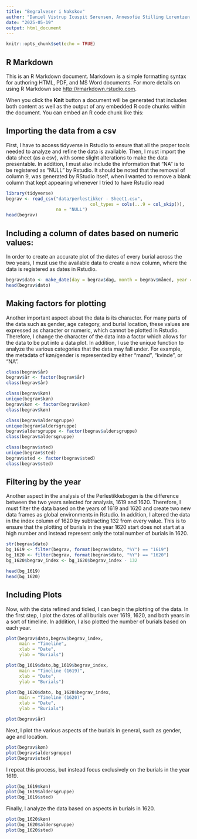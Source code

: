 ---
title: "Begralveser i Nakskov"
author: "Daniel Vistrup Icuspit Sørensen, Annesofie Stilling Lorentzen, Julie Dichmann Christensen"
date: "2025-05-19"
output: html_document
---

```{r setup, include=FALSE}
knitr::opts_chunk$set(echo = TRUE)
```

## R Markdown

This is an R Markdown document. Markdown is a simple formatting syntax for authoring HTML, PDF, and MS Word documents. For more details on using R Markdown see <http://rmarkdown.rstudio.com>.

When you click the **Knit** button a document will be generated that includes both content as well as the output of any embedded R code chunks within the document. You can embed an R code chunk like this:

## Importing the data from a csv

First, I have to access tidyverse in Rstudio to ensure that all the proper tools needed to analyze and refine the data is available. Then, I must import the data sheet (as a csv), with some slight alterations to make the data presentable. In addition, I must also include the information that "NA" is to be registered as "NULL" by Rstudio. It should be noted that the removal of column 9, was generated by RStudio itself, when I wanted to remove a blank column that kept appearing whenever I tried to have Rstudio read

```{r cars}
library(tidyverse)
begrav <- read_csv("data/perlestikker - Sheet1.csv", 
                                col_types = cols(...9 = col_skip()),
                   na = "NULL")
head(begrav)
```

## Including a column of dates based on numeric values:
In order to create an accurate plot of the dates of every burial across the two years, I must use the available data to create a new column, where the data is registered as dates in Rstudio.

```{r}
begrav$dato <- make_date(day = begrav$dag, month = begrav$måned, year = begrav$år)
head(begrav$dato)
```
## Making factors for plotting
Another important aspect about the data is its character. For many parts of the data such as gender, age category, and burial location, these values are expressed as character or numeric, which cannot be plotted in Rstudio. Therefore, I change the character of the data into a factor which allows for the data to be put into a data plot. In addition, I use the unique function to analyze the various categories that the data may fall under. For example, the metadata of køn/gender is represented by either "mand", "kvinde", or "NA".

```{r}
class(begrav$år)
begrav$år <- factor(begrav$år)
class(begrav$år)

class(begrav$køn)
unique(begrav$køn)
begrav$køn <- factor(begrav$køn)
class(begrav$køn)

class(begrav$aldersgruppe)
unique(begrav$aldersgruppe)
begrav$aldersgruppe <- factor(begrav$aldersgruppe)
class(begrav$aldersgruppe)

class(begrav$sted)
unique(begrav$sted)
begrav$sted <- factor(begrav$sted)
class(begrav$sted)
```

## Filtering by the year
Another aspect in the analysis of the Perlestikkebogen is the difference between the two years selected for analysis, 1619 and 1620. Therefore, I must filter the data based on the years of 1619 and 1620 and create two new data frames as global environments in Rstudio. In addition, I altered the data in the index column of 1620 by subtracting 132 from every value. This is to ensure that the plotting of burials in the year 1620 start does not start at a high number and instead represent only the total number of burials in 1620.

```{r}
str(begrav$dato)
bg_1619 <- filter(begrav, format(begrav$dato, "%Y") == "1619")
bg_1620 <- filter(begrav, format(begrav$dato, "%Y") == "1620")
bg_1620$begrav_index <- bg_1620$begrav_index - 132

head(bg_1619)
head(bg_1620)
```

## Including Plots
Now, with the data refined and tidied, I can begin the plotting of the data. In the first step, I plot the dates of all burials over 1619, 1620, and both years in a sort of timeline. In addition, I also plotted the number of burials based on each year.

```{r pressure, echo=TRUE}
plot(begrav$dato,begrav$begrav_index,
     main = "Timeline",
     xlab = "Date",
     ylab = "Burials")

plot(bg_1619$dato,bg_1619$begrav_index,
     main = "Timeline (1619)",
     xlab = "Date",
     ylab = "Burials")

plot(bg_1620$dato, bg_1620$begrav_index,
     main = "Timeline (1620)",
     xlab = "Date",
     ylab = "Burials")

plot(begrav$år)
```

Next, I plot the various aspects of the burials in general, such as gender, age and location.
```{r}
plot(begrav$køn)
plot(begrav$aldersgruppe)
plot(begrav$sted)
```

I repeat this process, but instead focus exclusively on the burials in the year 1619.
```{r}
plot(bg_1619$køn)
plot(bg_1619$aldersgruppe)
plot(bg_1619$sted)
```

Finally, I analyze the data based on aspects in burials in 1620.
```{r}
plot(bg_1620$køn)
plot(bg_1620$aldersgruppe)
plot(bg_1620$sted)
```

